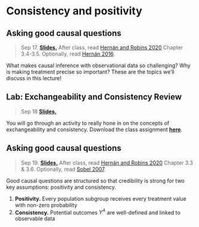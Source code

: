 
# Consistency and positivity

## Asking good causal questions

> Sep 17. [**Slides.**](assets/slides/3-1_intro.pdf) After class, read [Hernán and Robins 2020](https://www.hsph.harvard.edu/miguel-hernan/causal-inference-book/) Chapter 3.4-3.5. Optionally, read [Hernán 2016](https://www.ncbi.nlm.nih.gov/pmc/articles/PMC5207342/).

What makes causal inference with observational data so challenging? Why is making treatment precise so important? These are the topics we'll discuss in this lecture!


## Lab: Exchangeability and Consistency Review

> Sep 18 [**Slides.**](assets/discussions/discussion4-class_activity.pdf)

You will go through an activity to really hone in on the concepts of exchangeability and consistency. Download the class assignment [**here**](assets/discussions/discussion-9-18.pdf).

## Asking good causal questions

> Sep 19. [**Slides.**]() After class, read [Hernán and Robins 2020](https://www.hsph.harvard.edu/miguel-hernan/causal-inference-book/) Chapter 3.3 & 3.6. Optionally, read [Sobel 2007](https://www.tandfonline.com/doi/abs/10.1198/016214506000000636).

Good causal questions are structured so that credibility is strong for two key assumptions: positivity and consistency.

1. **Positivity.** Every population subgroup receives every treatment value with non-zero probability
2. **Consistency.** Potential outcomes $Y^A$ are well-defined and linked to observable data

